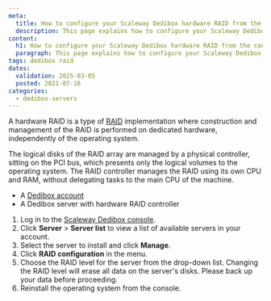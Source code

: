 ```yaml
---
meta:
  title: How to configure your Scaleway Dedibox hardware RAID from the console
  description: This page explains how to configure your Scaleway Dedibox hardware RAID from the console
content:
  h1: How to configure your Scaleway Dedibox hardware RAID from the console
  paragraph: This page explains how to configure your Scaleway Dedibox hardware RAID from the console
tags: dedibox raid
dates:
  validation: 2025-03-05
  posted: 2021-07-16
categories:
  - dedibox-servers
---
```



A hardware RAID is a type of [RAID](/dedibox-hardware/concepts/#raid) implementation where construction and management of the RAID is performed on dedicated hardware, independently of the operating system.

The logical disks of the RAID array are managed by a physical controller, sitting on the PCI bus, which presents only the logical volumes to the operating system. The RAID controller manages the RAID using its own CPU and RAM, without delegating tasks to the main CPU of the machine.

<Requirements />

- A [Dedibox account](https://console.online.net)
- A Dedibox server with hardware RAID controller

1. Log in to the [Scaleway Dedibox console](https://console.online.net/en/login).
2. Click **Server** > **Server list** to view a list of available servers in your account.
3. Select the server to install and click **Manage**.
4. Click **RAID configuration** in the menu.
5. Choose the RAID level for the server from the drop-down list.
    <Message type="important">
      Changing the RAID level will erase all data on the server's disks. Please back up your data before proceeding.
    </Message>
6. Reinstall the operating system from the console.

